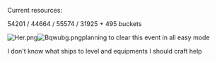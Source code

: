 Current resources:

54201 / 44664 / 55574 / 31925 + 495 buckets

[[File:Her.png|thumb]][[File:Bqwubg.png|thumb]]planning to clear this event in all easy mode



I don't know what ships to level and equipments I should craft help<ac_metadata title="How&#039;s my fleet?"> </ac_metadata>